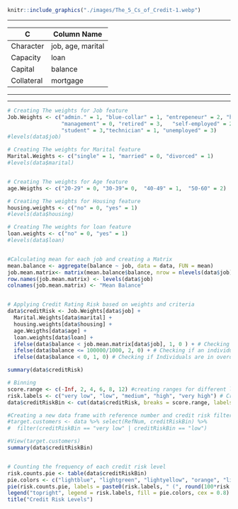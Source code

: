 ```r
knitr::include_graphics("./images/The_5_Cs_of_Credit-1.webp")
```

------------------------------------------------------------------------

| C          | Column Name       |
|------------|-------------------|
| Character  | job, age, marital |
| Capacity   | loan              |
| Capital    | balance           |
| Collateral | mortgage          |

------------------------------------------------------------------------

------------------------------------------------------------------------

```r

# Creating The weights for Job feature
Job.Weights <- c("admin." = 1, "blue-collar" = 1, "entrepeneur" = 2, "housemaid" = 1,
                 "management" = 0, "retired" = 3,   "self-employed" = 2, "services" = 1, 
                 "student" = 3,"technician" = 1, "unemployed" = 3)
#levels(data$job)

# Creating The weights for Marital feature
Marital.Weights <- c("single" = 1, "married" = 0, "divorced" = 1)
#levels(data$marital)


# Creating The weights for Age feature
age.Weigths <- c("20-29" = 0, "30-39"= 0,  "40-49" = 1,  "50-60" = 2)

# Creating The weights for Housing feature
housing.weights <- c("no" = 0, "yes" = 1)
#levels(data$housing)

# Creating The weights for loan feature
loan.weights <- c("no" = 0, "yes" = 1)
#levels(data$loan)


#Calculating mean for each job and creating a Matrix 
mean.balance <- aggregate(balance ~ job, data = data, FUN = mean)
job.mean.matrix<- matrix(mean.balance$balance, nrow = nlevels(data$job), ncol = 1)
row.names(job.mean.matrix) <- levels(data$job)
colnames(job.mean.matrix) <- "Mean Balance"


# Applying Credit Rating Risk based on weights and criteria
data$creditRisk <- Job.Weights[data$job] +
  Marital.Weights[data$marital] +
  housing.weights[data$housing] + 
  age.Weigths[data$age] +
  loan.weights[data$loan] + 
  ifelse(data$balance < job.mean.matrix[data$job], 1, 0 ) + # Checking if an individuals balance is below the mean balance for their associated job
  ifelse(data$balance <= 100000/1000, 2, 0) + # Checking if an individual has a balance of below 100,000 . Divided by 1000 because data was normalized by 1000
  ifelse(data$balance < 0, 1, 0) # Checking if Individuals are in overdraft or not

summary(data$creditRisk)

# Binning
score.range <- c(-Inf, 2, 4, 6, 8, 12) #creating ranges for different levels of binning 0-2 - Very low, 2-4 Low etc
risk.labels <- c("very low", "low", "medium", "high", "very high") # Creating binning labels of "very low", "low", "medium", "high", "very high"
data$creditRiskBin <- cut(data$creditRisk, breaks = score.range, labels = risk.labels, ) # Binning the data based on the range and labels

#Creating a new data frame with reference number and credit risk filtering customers with only low and very low risks
#target.customers <- data %>% select(RefNum, creditRiskBin) %>% 
#  filter(creditRiskBin == "very low" | creditRiskBin == "low")

#View(target.customers)
summary(data$creditRiskBin)


# Counting the frequency of each credit risk level
risk.counts.pie <- table(data$creditRiskBin)
pie.colors <- c("lightblue", "lightgreen", "lightyellow", "orange", "lightcoral")
pie(risk.counts.pie, labels = paste0(risk.labels, " (", round(100*risk.counts.pie/sum(risk.counts.pie), 0), "%)"), col = pie.colors)
legend("topright", legend = risk.labels, fill = pie.colors, cex = 0.8)
title("Credit Risk Levels")
```
